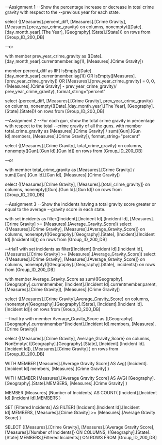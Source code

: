 --Assignment 1
--Show the percentage increase or decrease in total crime gravity with respect to the
--previous year for each state.

select {[Measures].percent_diff, [Measures].[Crime Gravity], [Measures].prev_year_crime_gravity} on columns,
nonempty(([Date].[day_month_year].[The Year], [Geography].[State].[State])) on rows
from [Group_ID_200_DB]

--or

with member prev_year_crime_gravity  as
([Date].[day_month_year].currentmember.lag(1), [Measures].[Crime Gravity])

member percent_diff as
IIF(
                 IsEmpty([Date].[day_month_year].currentmember.lag(1))
                 OR IsEmpty([Measures].[prev_year_crime_gravity])
                 OR [Measures].[prev_year_crime_gravity] = 0,
                 0,
                 ([Measures].[Crime Gravity] - prev_year_crime_gravity)/
                 prev_year_crime_gravity), format_string="percent"

select {percent_diff, [Measures].[Crime Gravity], prev_year_crime_gravity} on columns,
nonempty(([Date].[day_month_year].[The Year], [Geography].[State].[State])) on rows
from [Group_ID_200_DB]


--Assignment 2
--For each gun, show the total crime gravity in percentage with respect to the total
--crime gravity of all the guns.
with member total_crime_gravity as 
[Measures].[Crime Gravity] / sum([Gun].[Gun Id].members, [Measures].[Crime Gravity]), format_string="percent"

select {[Measures].[Crime Gravity], total_crime_gravity} on columns,
nonempty([Gun].[Gun Id].[Gun Id]) on rows
from [Group_ID_200_DB]

--or

with member total_crime_gravity as 
[Measures].[Crime Gravity] / sum([Gun].[Gun Id].[Gun Id], [Measures].[Crime Gravity])

select {[Measures].[Crime Gravity], [Measures].[total_crime_gravity]} on columns,
nonempty([Gun].[Gun Id].[Gun Id]) on rows
from [Group_ID_200_DB]


--Assignment 3
--Show the incidents having a total gravity score greater or equal to the average
--gravity score in each state.

with set incidents as
filter([Incident].[Incident Id].[Incident Id], [Measures].[Crime Gravity] >= [Measures].[Average_Gravity_Score])
select {[Measures].[Crime Gravity], [Measures].[Average_Gravity_Score]} on columns,
nonempty(([Geography].[Geography].[State], [Incident].[Incident Id].[Incident Id])) on rows
from [Group_ID_200_DB]

--trial1 
with set incidents as
filter([Incident].[Incident Id].[Incident Id], [Measures].[Crime Gravity] >= [Measures].[Average_Gravity_Score])
select {[Measures].[Crime Gravity], [Measures].[Average_Gravity_Score]} on columns,
nonempty(([Geography].[Geography].[State], incidents)) on rows
from [Group_ID_200_DB]

with member Average_Gravity_Score as
sum(([Geography].[Geography].currentmember, [Incident].[Incident Id].currentmember.parent, [Measures].[Crime Gravity]),
[Measures].[Crime Gravity])

select {[Measures].[Crime Gravity],Average_Gravity_Score} on columns,
(nonempty([Geography].[Geography].[State], [Incident].[Incident Id].[Incident Id])) on rows
from [Group_ID_200_DB]


--final try
with member Average_Gravity_Score as
([Geography].[Geography].currentmember*[Incident].[Incident Id].members, [Measures].[Crime Gravity])
     

select {[Measures].[Crime Gravity], Average_Gravity_Score} on columns,
NonEmpty(
  ([Geography].[Geography].[State], [Incident].[Incident Id].[Incident Id]),
  [Measures].[Crime Gravity]
) on rows
from [Group_ID_200_DB]


WITH MEMBER [Measures].[Average Gravity Score] AS
    Avg(
        [Incident].[Incident Id].members,
        [Measures].[Crime Gravity]
    )




WITH 
  MEMBER [Measures].[Average Gravity Score] AS
    AVG(
        [Geography].[Geography].[State].MEMBERS,
        [Measures].[Crime Gravity]
    )

MEMBER [Measures].[Number of Incidents] AS
    COUNT(
        [Incident].[Incident Id].[Incident Id].MEMBERS
    )

SET [Filtered Incidents] AS
    FILTER(
        [Incident].[Incident Id].[Incident Id].MEMBERS,
        [Measures].[Crime Gravity] >= [Measures].[Average Gravity Score]
    )

SELECT
    {[Measures].[Crime Gravity], [Measures].[Average Gravity Score], [Measures].[Number of Incidents]} ON COLUMNS,
    ([Geography].[State].[State].MEMBERS,[Filtered Incidents]) ON ROWS
FROM [Group_ID_200_DB]










